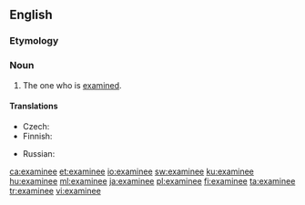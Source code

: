 ==English==

===Etymology===
{{suffix|examine|ee|t2=object of|lang=en}}

===Noun===
{{en-noun}}

# The one who is [[examine]]d.

====Translations====
{{trans-top|one who is examined}}
* Czech: {{t|cs|zkoušený|m}}
* Finnish: {{t+|fi|kokelas}}
{{trans-mid}}
* Russian: {{t|ru|экзаменуемый}}
{{trans-bottom}}

[[ca:examinee]]
[[et:examinee]]
[[io:examinee]]
[[sw:examinee]]
[[ku:examinee]]
[[hu:examinee]]
[[ml:examinee]]
[[ja:examinee]]
[[pl:examinee]]
[[fi:examinee]]
[[ta:examinee]]
[[tr:examinee]]
[[vi:examinee]]
